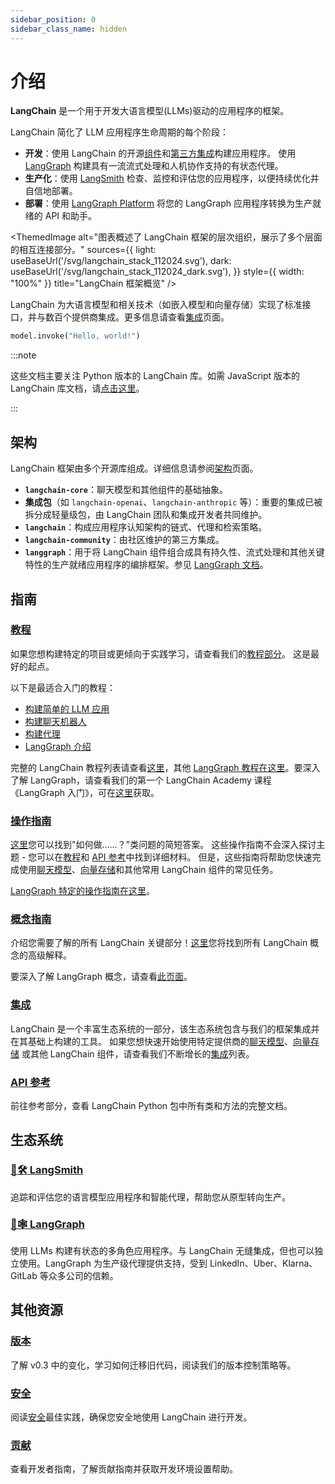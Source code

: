 ```yaml
---
sidebar_position: 0
sidebar_class_name: hidden
---
```


# 介绍

**LangChain** 是一个用于开发大语言模型(LLMs)驱动的应用程序的框架。

LangChain 简化了 LLM 应用程序生命周期的每个阶段：
- **开发**：使用 LangChain 的开源[组件](/docs/concepts)和[第三方集成](/docs/integrations/providers/)构建应用程序。
使用 [LangGraph](/docs/concepts/architecture/#langgraph) 构建具有一流流式处理和人机协作支持的有状态代理。
- **生产化**：使用 [LangSmith](https://docs.smith.langchain.com/) 检查、监控和评估您的应用程序，以便持续优化并自信地部署。
- **部署**：使用 [LangGraph Platform](https://langchain-ai.github.io/langgraph/cloud/) 将您的 LangGraph 应用程序转换为生产就绪的 API 和助手。


<ThemedImage
  alt="图表概述了 LangChain 框架的层次组织，展示了多个层面的相互连接部分。"
  sources={{
    light: useBaseUrl('/svg/langchain_stack_112024.svg'),
    dark: useBaseUrl('/svg/langchain_stack_112024_dark.svg'),
  }}
  style={{ width: "100%" }}
  title="LangChain 框架概览"
/>

LangChain 为大语言模型和相关技术（如嵌入模型和向量存储）实现了标准接口，并与数百个提供商集成。更多信息请查看[集成](/docs/integrations/providers/)页面。


<ChatModelTabs/>

```python
model.invoke("Hello, world!")
```

:::note

这些文档主要关注 Python 版本的 LangChain 库。如需 JavaScript 版本的 LangChain 库文档，请[点击这里](https://js.langchain.com)。

:::

## 架构

LangChain 框架由多个开源库组成。详细信息请参阅[架构](/docs/concepts/architecture/)页面。

- **`langchain-core`**：聊天模型和其他组件的基础抽象。
- **集成包**（如 `langchain-openai`、`langchain-anthropic` 等）：重要的集成已被拆分成轻量级包，由 LangChain 团队和集成开发者共同维护。
- **`langchain`**：构成应用程序认知架构的链式、代理和检索策略。
- **`langchain-community`**：由社区维护的第三方集成。
- **`langgraph`**：用于将 LangChain 组件组合成具有持久性、流式处理和其他关键特性的生产就绪应用程序的编排框架。参见 [LangGraph 文档](https://langchain-ai.github.io/langgraph/)。

## 指南

### [教程](/docs/tutorials)

如果您想构建特定的项目或更倾向于实践学习，请查看我们的[教程部分](/docs/tutorials)。
这是最好的起点。

以下是最适合入门的教程：

- [构建简单的 LLM 应用](/docs/tutorials/llm_chain)
- [构建聊天机器人](/docs/tutorials/chatbot)
- [构建代理](/docs/tutorials/agents)
- [LangGraph 介绍](https://langchain-ai.github.io/langgraph/tutorials/introduction/)

完整的 LangChain 教程列表请查看[这里](/docs/tutorials)，其他 [LangGraph 教程在这里](https://langchain-ai.github.io/langgraph/tutorials/)。要深入了解 LangGraph，请查看我们的第一个 LangChain Academy 课程《LangGraph 入门》，可在[这里](https://academy.langchain.com/courses/intro-to-langgraph)获取。

### [操作指南](/docs/how_to)

[这里](/docs/how_to)您可以找到"如何做……？"类问题的简短答案。
这些操作指南不会深入探讨主题 - 您可以在[教程](/docs/tutorials)和 [API 参考](https://python.langchain.com/api_reference/)中找到详细材料。
但是，这些指南将帮助您快速完成使用[聊天模型](/docs/how_to/#chat-models)、[向量存储](/docs/how_to/#vector-stores)和其他常用 LangChain 组件的常见任务。

[LangGraph 特定的操作指南在这里](https://langchain-ai.github.io/langgraph/how-tos/)。

### [概念指南](/docs/concepts)

介绍您需要了解的所有 LangChain 关键部分！[这里](/docs/concepts)您将找到所有 LangChain 概念的高级解释。

要深入了解 LangGraph 概念，请查看[此页面](https://langchain-ai.github.io/langgraph/concepts/)。

### [集成](integrations/providers/index.mdx)

LangChain 是一个丰富生态系统的一部分，该生态系统包含与我们的框架集成并在其基础上构建的工具。
如果您想快速开始使用特定提供商的[聊天模型](/docs/integrations/chat/)、[向量存储](/docs/integrations/vectorstores/)
或其他 LangChain 组件，请查看我们不断增长的[集成](/docs/integrations/providers/)列表。

### [API 参考](https://python.langchain.com/api_reference/)
前往参考部分，查看 LangChain Python 包中所有类和方法的完整文档。

## 生态系统

### [🦜🛠️ LangSmith](https://docs.smith.langchain.com)
追踪和评估您的语言模型应用程序和智能代理，帮助您从原型转向生产。

### [🦜🕸️ LangGraph](https://langchain-ai.github.io/langgraph)
使用 LLMs 构建有状态的多角色应用程序。与 LangChain 无缝集成，但也可以独立使用。LangGraph 为生产级代理提供支持，受到 LinkedIn、Uber、Klarna、GitLab 等众多公司的信赖。

## 其他资源

### [版本](/docs/versions/v0_3/)
了解 v0.3 中的变化，学习如何迁移旧代码，阅读我们的版本控制策略等。

### [安全](/docs/security)
阅读[安全](/docs/security)最佳实践，确保您安全地使用 LangChain 进行开发。

### [贡献](contributing/index.mdx)
查看开发者指南，了解贡献指南并获取开发环境设置帮助。
